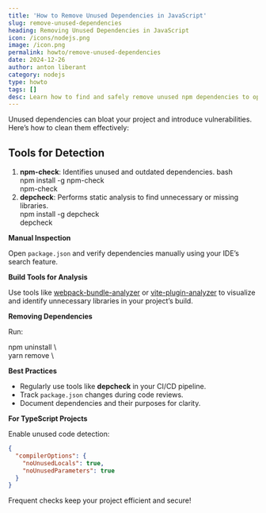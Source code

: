 ```yaml
---
title: 'How to Remove Unused Dependencies in JavaScript'
slug: remove-unused-dependencies
heading: Removing Unused Dependencies in JavaScript
icon: /icons/nodejs.png
image: /icon.png
permalink: howto/remove-unused-dependencies
date: 2024-12-26
author: anton liberant
category: nodejs
type: howto
tags: []
desc: Learn how to find and safely remove unused npm dependencies to optimize your JavaScript project’s performance and keep your codebase clean and efficient.
---
```


Unused dependencies can bloat your project and introduce vulnerabilities. Here’s how to clean them effectively:

## Tools for Detection

1. **npm-check**: Identifies unused and outdated dependencies.
   bash
   <div className='code-cmd'>npm install -g npm-check</div>
   <div className='code-cmd'>npm-check</div>
2. **depcheck**: Performs static analysis to find unnecessary or missing libraries.
   <div className='code-cmd'>npm install -g depcheck</div>
   <div className='code-cmd'>depcheck</div>

**Manual Inspection**

Open `package.json` and verify dependencies manually using your IDE’s search feature.

**Build Tools for Analysis**

Use tools like [webpack-bundle-analyzer](https://www.npmjs.com/package/webpack-bundle-analyzer) or [vite-plugin-analyzer](https://www.npmjs.com/package/vite-bundle-analyzer) to visualize and identify unnecessary libraries in your project’s build.

**Removing Dependencies**

Run:

<div className="code-cmd">npm uninstall \<dependency-name\></div>
<div className="code-cmd">yarn remove \<dependency-name\></div>

**Best Practices**

- Regularly use tools like **depcheck** in your CI/CD pipeline.
- Track `package.json` changes during code reviews.
- Document dependencies and their purposes for clarity.

**For TypeScript Projects**

Enable unused code detection:

```json
{
  "compilerOptions": {
    "noUnusedLocals": true,
    "noUnusedParameters": true
  }
}
```

Frequent checks keep your project efficient and secure!
